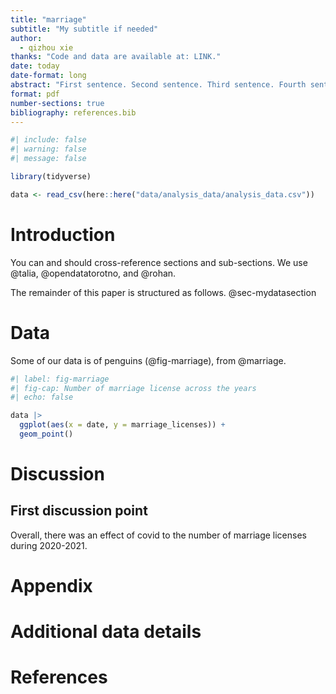 ```yaml
---
title: "marriage"
subtitle: "My subtitle if needed"
author: 
  - qizhou xie
thanks: "Code and data are available at: LINK."
date: today
date-format: long
abstract: "First sentence. Second sentence. Third sentence. Fourth sentence."
format: pdf
number-sections: true
bibliography: references.bib
---
```


```r
#| include: false
#| warning: false
#| message: false

library(tidyverse)

data <- read_csv(here::here("data/analysis_data/analysis_data.csv"))

```


# Introduction

You can and should cross-reference sections and sub-sections. We use @talia, @opendatatorotno, and @rohan.

The remainder of this paper is structured as follows. @sec-mydatasection



# Data {#sec-mydatasection}

Some of our data is of penguins (@fig-marriage), from @marriage.

```r
#| label: fig-marriage
#| fig-cap: Number of marriage license across the years
#| echo: false

data |> 
  ggplot(aes(x = date, y = marriage_licenses)) +
  geom_point()

```






# Discussion

## First discussion point {#sec-first-point}

Overall, there was an effect of covid to the number of marriage licenses during 2020-2021.

\newpage

\appendix

# Appendix {-}


# Additional data details



\newpage


# References


